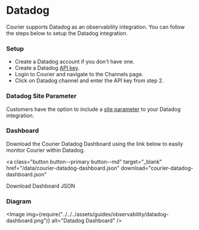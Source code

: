 
# Datadog

Courier supports Datadog as an observability integration. You can follow the steps below to setup the Datadog integration.

### Setup

- Create a Datadog account if you don't have one.
- Create a Datadog [API key](https://app.datadoghq.com/organization-settings/api-keys).
- Login to Courier and navigate to the Channels page.
- Click on Datadog channel and enter the API key from step 2.

### Datadog Site Parameter

Customers have the option to include a [site parameter](https://docs.datadoghq.com/getting_started/site/) to your Datadog integration.

### Dashboard

Download the Courier Datadog Dashboard using the link below to easily monitor Courier within Datadog.

<a
  class="button button--primary button--md"
  target="_blank"
  href="/data/courier-datadog-dashboard.json"
  download="courier-datadog-dashboard.json"
>
  Download Dashboard JSON
</a>

### Diagram

<Image
  img={require("../../../assets/guides/observability/datadog-dashboard.png")}
  alt="Datadog Dashboard"
/>
